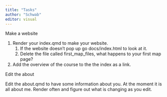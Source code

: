 ```yaml
---
title: "Tasks"
author: "Schwab"
editor: visual
---
```


Make a website

1.  Render your index.qmd to make your website.
    1.  If the website doesn't pop up go docs/index.html to look at it.
    2.  Delete the file called first_map_files, what happens to your first map page?
2.  Add the overview of the course to the the index as a link.

Edit the about

Edit the about.qmd to have some information about you. At the moment it is all about me. Render often and figure out what is changing as you edit.
